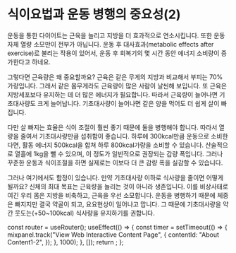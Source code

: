 # 식이요법과 운동 병행의 중요성(2)

운동을 통한 다이어트는 근육을 늘리고 지방을 더 효과적으로 연소시킵니다. 또한 운동 자체 열량 소모만이 전부가 아닙니다. 운동 후 대사효과(metabolic effects after exercise)로 불리는 작용이 있어서, 운동 후 회복기의 몇 시간 동안 에너지 소비량이 증가한다고 하네요.

그렇다면 근육량은 왜 중요할까요? 근육은 같은 무게의 지방과 비교해서 부피는 70% 가량입니다. 그래서 같은 몸무게라도 근육량이 많은 사람이 날씬해 보입니다. 또 근육은 지방세포보다 유지하는 데 더 많은 에너지가 필요합니다. 따라서 근육량이 늘어나면 기초대사량도 크게 늘어납니다. 기초대사량이 늘어나면 같은 양을 먹어도 더 쉽게 살이 빠집니다.

다만 살 빠지는 효율은 식이 조절이 훨씬 좋기 때문에 둘을 병행해야 합니다. 따라서 열량을 줄여서 기초대사량만큼 섭취함이 좋습니다. 하루에 300kcal만큼 운동으로 소비한다면, 활동 에너지 500kcal을 합쳐 하루 800kcal가량을 소비할 수 있습니다. 산술적으로 열흘에 1kg을 뺄 수 있으며, 이 정도가 일반적으로 권장되는 감량 폭입니다. 그러나 꾸준한 운동과 식이조절을 하면 실제로는 이보다 더 큰 감량 폭을 실감할 수 있습니다.

그러나 여기에서도 함정이 있습니다. 만약 기초대사량 이하로 식사량을 줄이면 어떻게 될까요? 신체의 최대 목표는 근육량을 늘리는 것이 아니라 생존입니다. 이를 비상사태로 여긴 우리 몸은 지방을 비축하고, 근육을 우선 소모합니다. 운동을 병행하기 때문에 체중은 빠지지만 결국 약골이 되고, 요요현상이 일어나고 맙니다. 그 때문에 기초대사량을 약간 웃도는(+50~100kcal) 식사량을 유지하기를 권합니다.



  const router = useRouter();
  useEffect(() => {
    const timer = setTimeout(() => {
      mixpanel.track("View Web Interactive Content Page", {
        contentId: "About Content1-2",
      });
    }, 1000);
  }, []);
  return <PageKey route={router.pathname} EventName="About Content1-2" />;
};

<Final />
